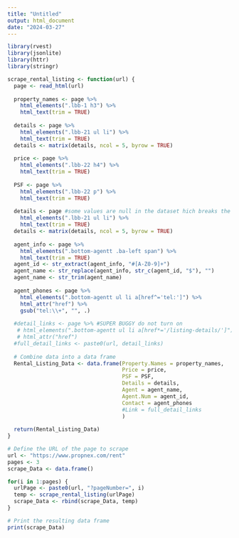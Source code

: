 ```yaml
---
title: "Untitled"
output: html_document
date: "2024-03-27"
---
```


```r
library(rvest)
library(jsonlite)
library(httr)
library(stringr)
```


```r
scrape_rental_listing <- function(url) {
  page <- read_html(url)
  
  property_names <- page %>%
    html_elements(".lbb-1 h3") %>%
    html_text(trim = TRUE)
  
  details <- page %>%
    html_elements(".lbb-21 ul li") %>%
    html_text(trim = TRUE)
  details <- matrix(details, ncol = 5, byrow = TRUE)
  
  price <- page %>%
    html_elements(".lbb-22 h4") %>%
    html_text(trim = TRUE)
  
  PSF <- page %>%
    html_elements(".lbb-22 p") %>%
    html_text(trim = TRUE)
  
  details <- page #some values are null in the dataset hich breaks the data if i scrape 
    html_elements(".lbb-21 ul li") %>%
    html_text(trim = TRUE)
  details <- matrix(details, ncol = 5, byrow = TRUE)
  
  agent_info <- page %>%
    html_elements(".bottom-agentt .ba-left span") %>%
    html_text(trim = TRUE)
  agent_id <- str_extract(agent_info, "#[A-Z0-9]+")
  agent_name <- str_replace(agent_info, str_c(agent_id, "$"), "")
  agent_name <- str_trim(agent_name)
  
  agent_phones <- page %>%
    html_elements(".bottom-agentt ul li a[href^='tel:']") %>%
    html_attr("href") %>%
    gsub("tel:\\+", "", .)
  
  #detail_links <- page %>% #SUPER BUGGY do not turn on
   # html_elements(".bottom-agentt ul li a[href*='/listing-details/']") %>%
   # html_attr("href")
  #full_detail_links <- paste0(url, detail_links)
  
  # Combine data into a data frame
  Rental_Listing_Data <- data.frame(Property.Names = property_names,
                                    Price = price,
                                    PSF = PSF,
                                    Details = details,
                                    Agent = agent_name,
                                    Agent.Num = agent_id,
                                    Contact = agent_phones
                                    #Link = full_detail_links
                                    )
  
  return(Rental_Listing_Data)
}

```


```r
# Define the URL of the page to scrape
url <- "https://www.propnex.com/rent"
pages <- 3
scrape_Data <- data.frame()

for(i in 1:pages) {
  urlPage <- paste0(url, "?pageNumber=", i)
  temp <- scrape_rental_listing(urlPage)
  scrape_Data <- rbind(scrape_Data, temp)
}

# Print the resulting data frame
print(scrape_Data)
```

